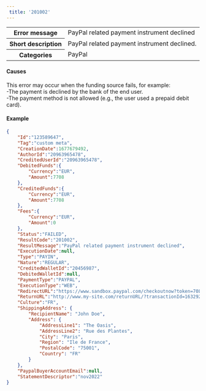 ---  
 title: '201002'  
---  
  
<table>
    <tbody>
        <tr>
            <th><strong>Error message</strong></th>
            <td>PayPal related payment instrument declined</td>
        </tr>
        <tr>
            <th><strong>Short description</strong></th>
            <td>PayPal related payment instrument declined.</td>
        </tr>
        <tr>
            <th><strong>Categories</strong></th>
            <td>  
<div class="label">PayPal</div>
</td>
        </tr>
    </tbody>
</table>  

#### Causes  

This error may occur when the funding source fails, for example:  
-The payment is declined by the bank of the end user.  
-The payment method is not allowed (e.g., the user used a prepaid debit card).  

#### Example  
```json API Response
{
    "Id":"123589647",
    "Tag":"custom meta",
    "CreationDate":1677679492,
    "AuthorId":"20963965478",
    "CreditedUserId":"20963965478",
    "DebitedFunds":{
        "Currency":"EUR",
        "Amount":7708
    },
    "CreditedFunds":{
        "Currency":"EUR",
        "Amount":7708
    },
    "Fees":{
        "Currency":"EUR",
        "Amount":0
    },
    "Status":"FAILED",
    "ResultCode":"201002",
    "ResultMessage":"PayPal related payment instrument declined",
    "ExecutionDate":null,
    "Type":"PAYIN",
    "Nature":"REGULAR",
    "CreditedWalletId":"20456987",
    "DebitedWalletId":null,
    "PaymentType":"PAYPAL",
    "ExecutionType":"WEB",
    "RedirectURL":"https://www.sandbox.paypal.com/checkoutnow?token=70L956685P053742U",
    "ReturnURL":"http://www.my-site.com/returnURL/?transactionId=163292678",
    "Culture":"FR",
    "ShippingAddress": {
        "RecipientName": "John Doe",
        "Address": {
            "AddressLine1": "The Oasis",
            "AddressLine2": "Rue des Plantes",
            "City": "Paris",
            "Region": "Ile de France",
            "PostalCode": "75001",
            "Country": "FR"
        }
    },
    "PaypalBuyerAccountEmail":null,
    "StatementDescriptor":"nov2022"
}
```